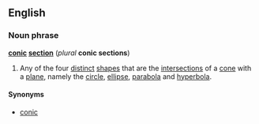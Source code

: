 ==English==
===Noun phrase===
'''[[conic]] [[section]]''' (''plural'' '''conic sections''')
{{wikipedia}}

#{{geometry}} Any of the four [[distinct]] [[shape]]s that are the [[intersection]]s of a [[cone]] with a [[plane]], namely the [[circle]], [[ellipse]], [[parabola]] and [[hyperbola]].

====Synonyms====
*[[conic]]